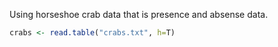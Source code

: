 Using horseshoe crab data that is presence and absense data.

```r
crabs <- read.table("crabs.txt", h=T)
```